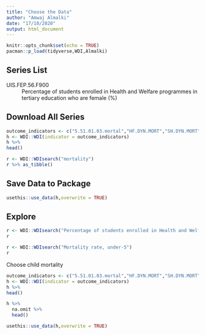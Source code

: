 ```yaml
---
title: "Choose the Data"
author: "Amwaj Almalki"
date: "17/10/2020"
output: html_document
---
```


```r
knitr::opts_chunk$set(echo = TRUE)
pacman::p_load(tidyverse,WDI,Almalki)
```

## Series List

UIS.FEP.56.F900
:  Percentage of students enrolled in Health and Welfare programmes in tertiary education who are female (%)


## Download All Series

```r
outcome_indicators <- c("5.51.01.03.mortal","HF.DYN.MORT","SH.DYN.MORT","UIS.FEP.56.F900")
h <- WDI::WDI(indicator = outcome_indicators)
h %>% 
head()
```


```r
r <- WDI::WDIsearch("mortality")
r %>% as_tibble()
```
##  Save Data to Package

```r
usethis::use_data(h,overwrite = TRUE)
```


## Explore

```r
r <- WDI::WDIsearch("Percentage of students enrolled in Health and Welfare programmes in tertiary education")
r
```

```r
r <- WDI::WDIsearch("Mortality rate, under-5")
r
```

Choose child mortality
```r
outcome_indicators <- c("5.51.01.03.mortal","HF.DYN.MORT","SH.DYN.MORT","UIS.FEP.56.F900")
h <- WDI::WDI(indicator = outcome_indicators)
h %>% 
head()
```
```r
h %>% 
  na.omit %>% 
  head()
```
```r
usethis::use_data(h,overwrite = TRUE)
```


